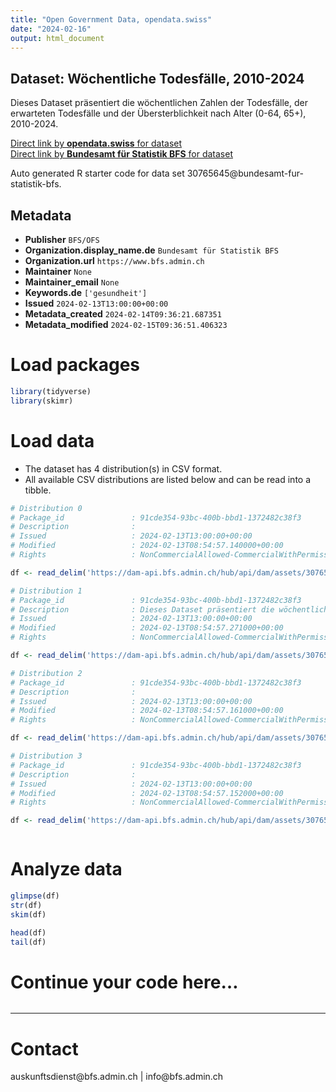 ```yaml
---
title: "Open Government Data, opendata.swiss"
date: "2024-02-16"
output: html_document
---
```


## Dataset: Wöchentliche Todesfälle, 2010-2024

Dieses Dataset präsentiert die wöchentlichen Zahlen der Todesfälle, der erwarteten Todesfälle und der Übersterblichkeit nach Alter (0-64, 65+), 2010-2024.

[Direct link by **opendata.swiss** for dataset](https://opendata.swiss/de/dataset/wochentliche-todesfalle-2010-2024)<br>
[Direct link by **Bundesamt für Statistik BFS** for dataset](https://www.bfs.admin.ch/asset/de/ts-d-14.03.04.03-wr)

Auto generated R starter code for data set 30765645@bundesamt-fur-statistik-bfs.

## Metadata

- **Publisher** `BFS/OFS`
- **Organization.display_name.de** `Bundesamt für Statistik BFS`
- **Organization.url** `https://www.bfs.admin.ch`
- **Maintainer** `None`
- **Maintainer_email** `None`
- **Keywords.de** `['gesundheit']`
- **Issued** `2024-02-13T13:00:00+00:00`
- **Metadata_created** `2024-02-14T09:36:21.687351`
- **Metadata_modified** `2024-02-15T09:36:51.406323`


# Load packages

```r

library(tidyverse)
library(skimr)

```

# Load data

-   The dataset has 4 distribution(s) in CSV format.
-   All available CSV distributions are listed below and can be read into a tibble.

```r

# Distribution 0
# Package_id               : 91cde354-93bc-400b-bbd1-1372482c38f3
# Description              : 
# Issued                   : 2024-02-13T13:00:00+00:00
# Modified                 : 2024-02-13T08:54:57.140000+00:00
# Rights                   : NonCommercialAllowed-CommercialWithPermission-ReferenceRequired

df <- read_delim('https://dam-api.bfs.admin.ch/hub/api/dam/assets/30765657/master')

# Distribution 1
# Package_id               : 91cde354-93bc-400b-bbd1-1372482c38f3
# Description              : Dieses Dataset präsentiert die wöchentlichen Zahlen der Todesfälle, der erwarteten Todesfälle und der Übersterblichkeit nach Alter (0-64, 65+), 2010-2024.
# Issued                   : 2024-02-13T13:00:00+00:00
# Modified                 : 2024-02-13T08:54:57.271000+00:00
# Rights                   : NonCommercialAllowed-CommercialWithPermission-ReferenceRequired

df <- read_delim('https://dam-api.bfs.admin.ch/hub/api/dam/assets/30765665/master')

# Distribution 2
# Package_id               : 91cde354-93bc-400b-bbd1-1372482c38f3
# Description              : 
# Issued                   : 2024-02-13T13:00:00+00:00
# Modified                 : 2024-02-13T08:54:57.161000+00:00
# Rights                   : NonCommercialAllowed-CommercialWithPermission-ReferenceRequired

df <- read_delim('https://dam-api.bfs.admin.ch/hub/api/dam/assets/30765671/master')

# Distribution 3
# Package_id               : 91cde354-93bc-400b-bbd1-1372482c38f3
# Description              : 
# Issued                   : 2024-02-13T13:00:00+00:00
# Modified                 : 2024-02-13T08:54:57.152000+00:00
# Rights                   : NonCommercialAllowed-CommercialWithPermission-ReferenceRequired

df <- read_delim('https://dam-api.bfs.admin.ch/hub/api/dam/assets/30765662/master')



```

# Analyze data

```r

glimpse(df)
str(df)
skim(df)

head(df)
tail(df)

```

# Continue your code here...

```r

```

------------------------------------------------------------------------

# Contact

auskunftsdienst@bfs.admin.ch | info@bfs.admin.ch
